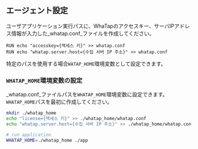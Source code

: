 ## エージェント設定

ユーザアプリケーション実行パスに、WhaTapのアクセスキー、サーバIPアドレス情報が入力した_whatap.conf_ファイルを作成してください。 

```docker title='whatap.conf'
RUN echo "accesskey={액세스 키}" >> whatap.conf
RUN echo "whatap.server.host={수집 서버 IP 주소}" >> whatap.conf
```

特定のパスを使用する場合`WATAP_HOME`環境変数として設定できます。

### `WHATAP_HOME`環境変数の設定

_whatap.conf_ファイルパスを`WHATAP_HOME`環境変数に設定できます。 `WHATAP_HOME`パスを最初に作成してください。

```bash
mkdir ./whatap_home
echo "license={액세스 키}" >> ./whatap_home/whatap.conf
echo "whatap.server.host={수집 서버 IP 주소}" >> ./whatap_home/whatap.conf

# run application
WHATAP_HOME=./whatap_home ./app
```
